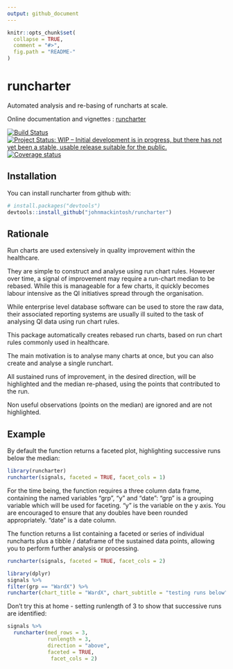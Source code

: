 ```yaml
---
output: github_document
---
```


<!-- README.md is generated from README.Rmd. Please edit that file -->

```r
knitr::opts_chunk$set(
  collapse = TRUE,
  comment = "#>",
  fig.path = "README-"
)
```

# runcharter

Automated analysis and re-basing of  runcharts at scale.

Online documentation and vignettes : [runcharter](https://www.johnmackintosh.com/runcharter/index.html)

[![Build Status](https://travis-ci.org/johnmackintosh/runcharter.svg?branch=Master)](https://travis-ci.org/johnmackintosh/runcharter)
[![Project Status: WIP – Initial development is in progress, but there has not yet been a stable, usable release suitable for the public.](https://www.repostatus.org/badges/latest/wip.svg)](https://www.repostatus.org/#wip)
[![Coverage status](https://codecov.io/gh/johnmackintosh/runcharter/branch/master/graph/badge.svg)](https://codecov.io/github/johnmackintosh/runcharter?branch=master)



## Installation

You can install runcharter from github with:

```r
# install.packages("devtools")
devtools::install_github("johnmackintosh/runcharter")
```

## Rationale

Run charts are used extensively in quality improvement within the healthcare.

They are simple to construct and analyse using run chart rules.
However over time, a signal of improvement may require a run-chart median to be rebased.
While this is manageable for a few charts, it quickly becomes labour intensive as the QI initiatives spread through the organisation. 

While enterprise level database software can be used to store the raw data, their associated reporting systems are usually ill suited to the task of analysing QI data using run chart rules.


This package automatically creates rebased run charts, based on run chart rules commonly used in healthcare.

The main motivation is to analyse many charts at once, but you can also create and analyse a single runchart.

All sustained runs of improvement, in the desired direction, will be highlighted and the median re-phased, using the points that contributed to the run. 

Non useful observations (points on the median) are ignored and are not highlighted. 



## Example

By default the function returns a faceted plot, highlighting successive runs below the median:

```r
library(runcharter)
runcharter(signals, faceted = TRUE, facet_cols = 1)
```


For the time being, the function requires a three column data frame, containing the named variables "grp", "y" and "date":
 "grp" is a grouping variable which will be used for faceting. 
 "y" is the variable on the y axis. 
 You are encouraged to ensure that any doubles have been rounded appropriately.
 "date" is a date column.
 
 The function returns a list containing a faceted  or series of individual runcharts plus a tibble / dataframe of  the sustained data points, allowing you to perform further analysis or processing. 
 


```r

runcharter(signals, faceted = TRUE, facet_cols = 2)

```


```r
library(dplyr)
signals %>%
filter(grp == "WardX") %>%
runcharter(chart_title = "WardX", chart_subtitle = "testing runs below")
```




Don't try this at home - setting runlength of 3 to show that successive runs are identified:

```r

signals %>% 
  runcharter(med_rows = 3,
             runlength = 3, 
             direction = "above",
             faceted = TRUE,
              facet_cols = 2)
```


